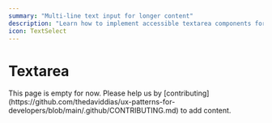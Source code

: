 ```yaml
---
summary: "Multi-line text input for longer content"
description: "Learn how to implement accessible textarea components for collecting long-form content, comments, and detailed responses. Discover best practices for multi-line text input with proper validation and user experience."
icon: TextSelect
---
```



# Textarea

<Callout type="warning">
  This page is empty for now. Please help us by
  [contributing](https://github.com/thedaviddias/ux-patterns-for-developers/blob/main/.github/CONTRIBUTING.md)
  to add content.
</Callout>
